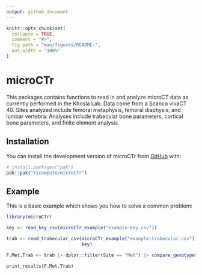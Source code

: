 ```yaml
---
output: github_document
---
```


<!-- README.md is generated from README.Rmd. Please edit that file -->

```r
knitr::opts_chunk$set(
  collapse = TRUE,
  comment = "#>",
  fig.path = "man/figures/README-",
  out.width = "100%"
)
```

# microCTr

<!-- badges: start -->
<!-- badges: end -->

This packages contains functions to read in and analyze microCT data as
currently performed in the Khosla Lab. Data come from a Scanco vivaCT 40. Sites
analyzed include femoral metaphysis, femoral diaphysis, and lumbar vertebra.
Analyses include trabecular bone parameters, cortical bone parameters, and
finite element analysis.
    

## Installation

You can install the development version of microCTr from [GitHub](https://github.com/ricompute/microCTr) with:

``` r
# install.packages("pak")
pak::pak("ricompute/microCTr")
```

## Example

This is a basic example which shows you how to solve a common problem:

```r
library(microCTr)

key <- read_key_csv(microCTr_example("example-key.csv"))

trab <- read_trabecular_csv(microCTr_example("example-trabecular.csv"),
                            key)

F.Met.Trab <- trab |> dplyr::filter(Site == "Met") |> compare_genotypes()
```

```r
print_results(F.Met.Trab)
```

